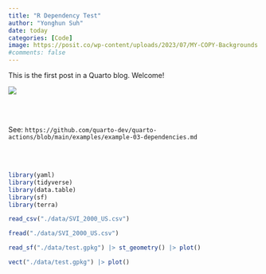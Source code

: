 ```yaml
---
title: "R Dependency Test"
author: "Yonghun Suh"
date: today
categories: [Code]
image: https://posit.co/wp-content/uploads/2023/07/MY-COPY-Backgrounds.png
#comments: false
---
```


This is the first post in a Quarto blog. Welcome!

![](https://posit.co/wp-content/uploads/2023/07/MY-COPY-Backgrounds.png)

\
\

See: `https://github.com/quarto-dev/quarto-actions/blob/main/examples/example-03-dependencies.md`

\
\

```r
library(yaml)
library(tidyverse)
library(data.table)
library(sf)
library(terra)
```


```r
read_csv("./data/SVI_2000_US.csv")
```


```r
fread("./data/SVI_2000_US.csv")

```

```r
read_sf("./data/test.gpkg") |> st_geometry() |> plot()
```


```r
vect("./data/test.gpkg") |> plot()

```


